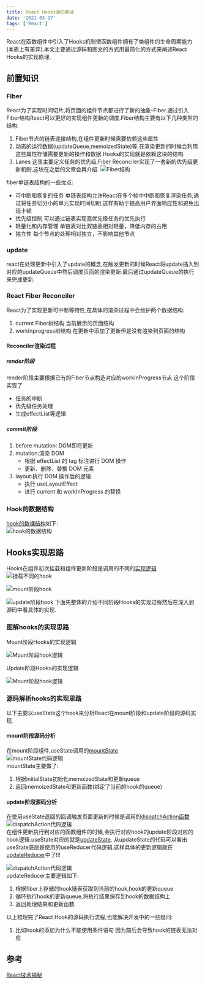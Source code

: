 ```yaml
---
title: React Hooks源码解读
date: '2021-03-17'
tags: ['React']
---
```


React在函数组件中引入了Hooks机制使函数组件拥有了类组件的生命周期能力(本质上有差异),本文主要通过源码和图文的方式用最简化的方式来阐述React Hooks的实现原理.

## 前置知识

### Fiber

React为了实现时间切片,将页面的组件节点都进行了新的抽象-Fiber.通过引入Fiber结构React可以更好的实现组件更新的调度.Fiber结构主要有以下几种类型的结构:

1. Fiber节点的链表连接结构,在组件更新时候需要依赖这些属性
2. 动态的运行数据(updateQueue,memoizedState)等,在渲染更新的时候会利用这些属性存储需要更新的操作和数据.Hooks的实现就是依赖这块的结构.
3. Lanes 这里主要定义任务的优先级,Fiber Reconciler实现了一套新的优先级更新机制,这块在之后的文章会再介绍.
   ![Fiber结构](/static/images/reactStatic/reactHooks/Fiber.png)

fiber单链表结构的一些优点:

- 可中断和恢复的任务 单链表结构允许React在多个帧中中断和恢复渲染任务,通过将任务切分小的单元实现时间切盼,这样有助于提高用户界面响应性和避免出现卡顿
- 优先级控制 可以通过链表实现高优先级任务的优先执行
- 轻量化和内存管理 单链表对比双链表相对轻量，降低内存的占用
- 独立性 每个节点的处理相对独立，不影响其他节点

### update

react在处理更新中引入了update的概念,在触发更新的时候React将update插入到对应的updateQueue中然后调度页面的渲染更新.最后通过updateQueue的执行来完成更新.

### React Fiber Reconciler

React为了实现更新可中断等特性,在具体的渲染过程中会维护两个数据结构:

1. current Fiber树结构 当前展示的页面结构
2. workInprogress树结构 在更新中添加了更新但是没有渲染到页面的结构

#### Reconciler渲染过程

##### render阶段

render阶段主要根据已有的Fiber节点构造对应的workInProgress节点 这个阶段实现了

- 任务的中断
- 优先级任务处理
- 生成effectList等逻辑

##### commit阶段

1. before mutation: DOM即将更新
2. mutation:渲染 DOM
   - 根据 effectList 的 tag 标注进行 DOM 操作
   - 更新、删除、替换 DOM 元素
3. layout:执行 DOM 操作后的逻辑
   - 执行 useLayoutEffect
   - 进行 current 和 workInProgress 的替换

### Hook的数据结构

[hook的数据结构](https://github.com/facebook/react/blob/0203b6567c6fd6274866c853ef938241d24551ec/packages/react-reconciler/src/ReactFiberHooks.new.js#L140)如下:  
![hook的数据结构](/static/images/reactStatic/reactHooks/hook.png)

## Hooks实现思路

Hooks在组件初次挂载和组件更新阶段是调用的不同的[实现逻辑](https://github.com/facebook/react/blob/1d1e49cfa453b58769e87c3c8d321024d58c948f/packages/react-reconciler/src/ReactFiberHooks.new.js#L389)  
![挂载不同的hook](/static/images/reactStatic/reactHooks/differentHook.png)

![mount阶段hook](/static/images/reactStatic/reactHooks/mountHookCode.png)

![update阶段hook](/static/images/reactStatic/reactHooks/updateHookCode.png)
下面先整体的介绍不同阶段Hooks的实现过程然后在深入到源码中看具体的实现.

### 图解hooks的实现思路

Mount阶段Hooks的实现逻辑

![Mount阶段hook逻辑](/static/images/reactStatic/reactHooks/mountHook.jpg)

Update阶段Hooks的实现逻辑

![Mount阶段hook逻辑](/static/images/reactStatic/reactHooks/updateHook.jpg)

### 源码解析hooks的实现思路

以下主要以useState这个hook来分析React在mount阶段和update阶段的源码实现.

#### mount阶段源码分析

在mount阶段组件,useState调用的[mountState](https://github.com/facebook/react/blob/1d1e49cfa453b58769e87c3c8d321024d58c948f/packages/react-reconciler/src/ReactFiberHooks.new.js#L1235)  
![mountState代码逻辑](/static/images/reactStatic/reactHooks/mountState.png)  
mountState主要做了:

1. 根据initialState初始化memoizedState和更新queue
2. 返回memoizedState和更新函数(绑定了当前的hook的queue)

#### update阶段源码分析

在使用useState返回的回调触发页面更新的时候是调用的[dispatchAction函数](https://github.com/facebook/react/blob/1d1e49cfa453b58769e87c3c8d321024d58c948f/packages/react-reconciler/src/ReactFiberHooks.new.js#L1901)  
![dispatchAction代码逻辑](/static/images/reactStatic/reactHooks/dispatchAction.png)  
在组件更新执行到对应的函数组件的时候,会执行对应hook的update阶段对应的hook逻辑.useState对应的就是[updateState](https://github.com/facebook/react/blob/1d1e49cfa453b58769e87c3c8d321024d58c948f/packages/react-reconciler/src/ReactFiberHooks.new.js#L1262).
从updateState的代码可以看出useState底层是使用的useReducer代码逻辑.这样具体的更新逻辑就在[updateReducer](https://github.com/facebook/react/blob/1d1e49cfa453b58769e87c3c8d321024d58c948f/packages/react-reconciler/src/ReactFiberHooks.new.js#L710)中了!!!

![dispatchAction代码逻辑](/static/images/reactStatic/reactHooks/updateReducer.png)  
updateReducer主要逻辑如下:

1. 根据fiber上存储的hook链表获取到当前的hook,hook的更新queue
2. 循环执行hook的更新queue,将执行结果保存到hook的数据结构上
3. 返回处理结果和更新函数

以上梳理完了React Hook的源码执行流程,也能解决开发中的一些疑问:

1. 比如hook的添加为什么不能使用条件语句 因为前后会导致hook的链表无法对应

## 参考

[React技术揭秘](https://react.iamkasong.com/hooks/prepare.html#%E4%BB%8Elogo%E8%81%8A%E8%B5%B7)
